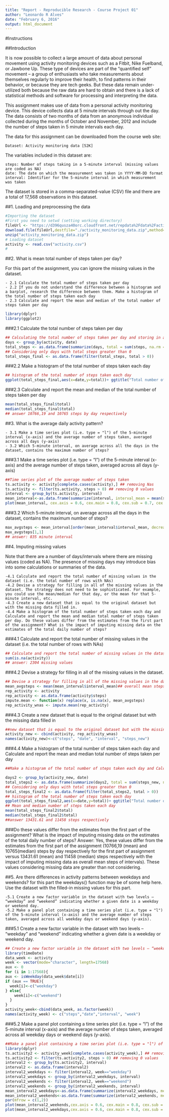 ```yaml
---
title: "Report - Reproducible Research - Course Project 01"
author: "Leonardo R Alves"
date: "February 6, 2016"
output: html_document
---
```

#Instructions

##Introduction

It is now possible to collect a large amount of data about personal movement using activity monitoring devices such as a Fitbit, Nike Fuelband, or Jawbone Up. These type of devices are part of the “quantified self” movement – a group of enthusiasts who take measurements about themselves regularly to improve their health, to find patterns in their behavior, or because they are tech geeks. But these data remain under-utilized both because the raw data are hard to obtain and there is a lack of statistical methods and software for processing and interpreting the data.

This assignment makes use of data from a personal activity monitoring device. This device collects data at 5 minute intervals through out the day. The data consists of two months of data from an anonymous individual collected during the months of October and November, 2012 and include the number of steps taken in 5 minute intervals each day.

The data for this assignment can be downloaded from the course web site:

    Dataset: Activity monitoring data [52K]

The variables included in this dataset are:

    steps: Number of steps taking in a 5-minute interval (missing values are coded as NA)
    date: The date on which the measurement was taken in YYYY-MM-DD format
    interval: Identifier for the 5-minute interval in which measurement was taken

The dataset is stored in a comma-separated-value (CSV) file and there are a total of 17,568 observations in this dataset. 

##1. Loading and preprocessing the data

```r
#Importing the dataset
#First you need to setwd (setting working directory)
fileUrl <- "https://d396qusza40orc.cloudfront.net/repdata%2Fdata%2Factivity.zip"
download.file(fileUrl,destfile="./activity_monitoring_data.zip",method="curl")
unzip("activity_monitoring_data.zip")
# Loading dataset
activity <- read.csv("activity.csv")
#
```

##2. What is mean total number of steps taken per day?

For this part of the assignment, you can ignore the missing values in the dataset.

    - 2.1 Calculate the total number of steps taken per day
    - 2.2 If you do not understand the difference between a histogram and a barplot, research the difference between them. Make a histogram of the total number of steps taken each day
    - 2.3 Calculate and report the mean and median of the total number of steps taken per day
```r
library(dplyr)
library(ggplot2)
```

###2.1 Calculate the total number of steps taken per day
```r
## Calculating the total number of steps taken per day and storing in a data.frame
days <- group_by(activity, date)
total_steps <- as.data.frame(summarize(days, total = sum(steps, na.rm = TRUE)))
## Considering only days with total steps greater than 0
total_steps_final <- as.data.frame(filter(total_steps, total > 0))
```

###2.2 Make a histogram of the total number of steps taken each day
```r
## histogram of the total number of steps taken each day
ggplot(total_steps_final,aes(x=date,y=total))+ ggtitle("Total number of steps by day") + ylab("total steps") + geom_bar(stat="identity") + theme(axis.text.x = element_text(angle=90, vjust=0.5, size=8))
```

###2.3 Calculate and report the mean and median of the total number of steps taken per day
```r
mean(total_steps_final$total)
median(total_steps_final$total)
## answer 10766,19 and 10765 steps by day respectively
```

##3. What is the average daily activity pattern?

    - 3.1 Make a time series plot (i.e. type = "l") of the 5-minute interval (x-axis) and the average number of steps taken, averaged across all days (y-axis)
    - 3.2 Which 5-minute interval, on average across all the days in the dataset, contains the maximum number of steps?

###3.1 Make a time series plot (i.e. type = "l") of the 5-minute interval (x-axis) and the average number of steps taken, averaged across all days (y-axis)
```r
##Time series plot of the average number of steps taken
ts.activity <- activity[complete.cases(activity),] ## removing Nas
ts.activity <- filter(ts.activity, steps > 0) ## removing 0 values
interval <- group_by(ts.activity, interval)
mean_interval<-as.data.frame(summarize(interval, interval_mean = mean(steps, na.rm = TRUE)))
plot(mean_interval, cex.axis = 0.6, cex.main = 0.8, cex.sub = 0.7, cex.lab = 0.7, main = "Average daily activity pattern", xlab = "5 minute interval", ylab = "Average number of steps across all days", type = "l")
```

###3.2 Which 5-minute interval, on average across all the days in the dataset, contains the maximum number of steps?
```r
max_avgsteps <- mean_interval[order(mean_interval$interval_mean, decreasing = TRUE),]
max_avgsteps[1,1]
## answer: 835 minute interval
```

##4. Imputing missing values

Note that there are a number of days/intervals where there are missing values (coded as NA). The presence of missing days may introduce bias into some calculations or summaries of the data.

    -4.1 Calculate and report the total number of missing values in the dataset (i.e. the total number of rows with NAs)
    -4.2 Devise a strategy for filling in all of the missing values in the dataset. The strategy does not need to be sophisticated. For example, you could use the mean/median for that day, or the mean for that 5-minute interval, etc.
    -4.3 Create a new dataset that is equal to the original dataset but with the missing data filled in.
    -4.4 Make a histogram of the total number of steps taken each day and Calculate and report the mean and median total number of steps taken per day. Do these values differ from the estimates from the first part of the assignment? What is the impact of imputing missing data on the estimates of the total daily number of steps?

###4.1 Calculate and report the total number of missing values in the dataset (i.e. the total number of rows with NAs)
```r
## Calculate and report the total number of missing values in the dataset (i.e. the total number of rows with NAs)
sum(is.na(activity))
## answer: 2304 missing values
```

###4.2 Devise a strategy for filling in all of the missing values in the dataset.
```r
## Devise a strategy for filling in all of the missing values in the dataset. The strategy does not need to be sophisticated.
mean_avgsteps <- mean(mean_interval$interval_mean)## overall mean steps of intervals
rep_activity <- activity
rep_activity <- as.data.frame(activity$steps)
impute.mean <- function(x) replace(x, is.na(x), mean_avgsteps)
rep_activity_wnas <- impute.mean(rep_activity)
```

###4.3 Create a new dataset that is equal to the original dataset but with the missing data filled in
```r
##new dataset that is equal to the original dataset but with the missing data filled in a new column "activity$steps"
activity_new <- cbind(activity, rep_activity_wnas)
names(activity_new)<-c("steps", "date", "interval", "steps_new")
```

###4.4 Make a histogram of the total number of steps taken each day and Calculate and report the mean and median total number of steps taken per day
```r
##Make a histogram of the total number of steps taken each day and Calculate and report the mean and median total number of steps taken per day. Do these values differ from the estimates from the first part of the assignment? What is the impact of imputing missing data on the estimates of the total daily number of steps?

days2 <- group_by(activity_new, date)
total_steps2 <- as.data.frame(summarize(days2, total = sum(steps_new, na.rm = TRUE)))
## Considering only days with total steps greater than 0
total_steps_final2 <- as.data.frame(filter(total_steps2, total > 0))
## histogram of the total number of steps taken each day
ggplot(total_steps_final2,aes(x=date,y=total))+ ggtitle("Total number of steps by day") + ylab("total steps") + geom_bar(stat="identity") + theme(axis.text.x = element_text(angle=90, vjust=0.5, size=8))
## Mean and median number of steps taken each day
mean(total_steps_final2$total)
median(total_steps_final2$total)
##answer 13431.61 and 11458 steps respectively
```
###Do these values differ from the estimates from the first part of the assignment? What is the impact of imputing missing data on the estimates of the total daily number of steps?
Answer: Yes, these values differ from the estimates from the first part of the assignment (10766,19 (mean) and 10765(median) steps by day respectively for the first part of assignment versus 13431.61 (mean) and 11458 (median) steps respectively with the impact of imputing missing data as overall mean steps of intervals). These values considering missing data are greater than not considering.

##5. Are there differences in activity patterns between weekdays and weekends?
for this part the weekdays() function may be of some help here. Use the dataset with the filled-in missing values for this part.

    -5.1 Create a new factor variable in the dataset with two levels – “weekday” and “weekend” indicating whether a given date is a weekday or weekend day.
    -5.2 Make a panel plot containing a time series plot (i.e. type = "l") of the 5-minute interval (x-axis) and the average number of steps taken, averaged across all weekday days or weekend days (y-axis).

###5.1 Create a new factor variable in the dataset with two levels – “weekday” and “weekend” indicating whether a given date is a weekday or weekend day.
```r
## Create a new factor variable in the dataset with two levels – “weekday” and “weekend” indicating whether a given date is a weekday or weekend day.
library(timeDate)
data_week <- activity
week <- vector(mode="character", length=17568)
aux <- 0
for (i in 1:17568){
aux <- isWeekday(data_week$date[i])
if (aux == TRUE){ 
  week[i]<-c("weekday")
} else{
    week[i]<-c("weekend")
  }
}
activity_week<-cbind(data_week, as.factor(week))
names(activity_week) <- c("steps","date","interval", "week")
```

###5.2 Make a panel plot containing a time series plot (i.e. type = "l") of the 5-minute interval (x-axis) and the average number of steps taken, averaged across all weekday days or weekend days (y-axis).
```r
##Make a panel plot containing a time series plot (i.e. type = "l") of the 5-minute interval (x-axis) and the average number of steps taken, averaged across all weekday days or weekend days (y-axis).
library(dplyr)
ts.activity2 <- activity_week[complete.cases(activity_week),] ## removing Nas
ts.activity2 <- filter(ts.activity2, steps > 0) ## removing 0 values
interval2 <- group_by(ts.activity2, interval)
interval2 <- as.data.frame(interval2)
interval2_weekdays <- filter(interval2, week=="weekday")
interval2_weekdays <- group_by(interval2_weekdays, interval)
interval2_weekends <- filter(interval2, week=="weekend")
interval2_weekends <- group_by(interval2_weekends, interval)
mean_interval2_weekdays<-as.data.frame(summarize(interval2_weekdays, mean_steps = mean(steps, na.rm = TRUE)))
mean_interval2_weekends<-as.data.frame(summarize(interval2_weekends, mean_steps = mean(steps, na.rm = TRUE)))
par(mfrow = c(1,2))
plot(mean_interval2_weekends,cex.axis = 0.6, cex.main = 0.8, cex.sub = 0.7, cex.lab = 0.7, main = "Average daily activity pattern - Weekends", xlab = "5 minute interval", ylab = "Average number of steps across all days", type = "l")
plot(mean_interval2_weekdays,cex.axis = 0.6, cex.main = 0.8, cex.sub = 0.7, cex.lab = 0.7, main = "Average daily activity pattern - Weekdays", xlab = "5 minute interval", ylab = "Average number of steps across all days", type = "l")
```
